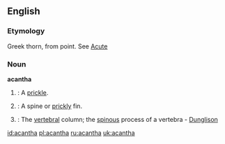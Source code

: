 ==English==

===Etymology===
Greek {{rfscript|Greek}} thorn, from point. See [[Acute]]

===Noun===
'''acantha'''

#{{botany}}: A [[prickle]].
#{{zoology}}: A spine or [[prickly]] fin.
#{{anatomy}}: The [[vertebral]] column; the [[spinous]] process of a vertebra - [[Dunglison]]

[[id:acantha]]
[[pl:acantha]]
[[ru:acantha]]
[[uk:acantha]]